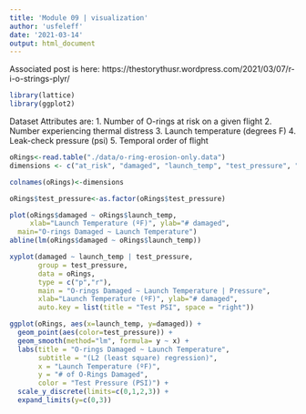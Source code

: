 ```yaml
---
title: 'Module 09 | visualization'
author: 'usfeleff'
date: '2021-03-14'
output: html_document
---
```


Associated post is here: https://thestorythusr.wordpress.com/2021/03/07/r-i-o-strings-plyr/

```r
library(lattice)
library(ggplot2)
```
Dataset Attributes are:
1. Number of O-rings at risk on a given flight 
2. Number experiencing thermal distress 
3. Launch temperature (degrees F) 
4. Leak-check pressure (psi) 
5. Temporal order of flight


```r

oRings<-read.table("./data/o-ring-erosion-only.data")
dimensions <- c("at_risk", "damaged", "launch_temp", "test_pressure", "flight_order")

colnames(oRings)<-dimensions

oRings$test_pressure<-as.factor(oRings$test_pressure)
```

```r
plot(oRings$damaged ~ oRings$launch_temp, 
     xlab="Launch Temperature (ºF)", ylab="# damaged",
  main="O-rings Damaged ~ Launch Temperature")
abline(lm(oRings$damaged ~ oRings$launch_temp))
```
```r
xyplot(damaged ~ launch_temp | test_pressure, 
       group = test_pressure, 
       data = oRings, 
       type = c("p","r"),
       main = "O-rings Damaged ~ Launch Temperature | Pressure",
       xlab="Launch Temperature (ºF)", ylab="# damaged",
       auto.key = list(title = "Test PSI", space = "right"))

```

```r
ggplot(oRings, aes(x=launch_temp, y=damaged)) +
  geom_point(aes(color=test_pressure)) +
  geom_smooth(method="lm", formula= y ~ x) +
  labs(title = "O-rings Damaged ~ Launch Temperature",
       subtitle = "(L2 (least square) regression)",
       x = "Launch Temperature (ºF)",
       y = "# of O-Rings Damaged",
       color = "Test Pressure (PSI)") +
  scale_y_discrete(limits=c(0,1,2,3)) +
  expand_limits(y=c(0,3))
  
```
